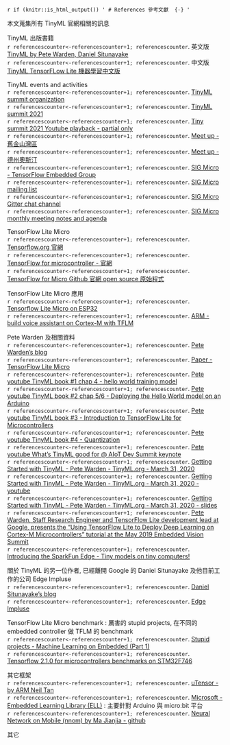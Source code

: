 `r if (knitr::is_html_output()) '
# References 參考文獻  {-}
'`

本文蒐集所有 TinyML 官網相關的訊息

TinyML 出版書籍  
`r referencescounter<-referencescounter+1; referencescounter`. 英文版 [TinyML by Pete Warden, Daniel Situnayake](https://www.oreilly.com/library/view/tinyml/9781492052036/)  
`r referencescounter<-referencescounter+1; referencescounter`. 中文版 [TinyML TensorFLow Lite 機器學習中文版](https://www.books.com.tw/products/0010865580)    


TinyML events and activities  
`r referencescounter<-referencescounter+1; referencescounter`. [TinyML summit organization](https://www.tinymlsummit.org)  
`r referencescounter<-referencescounter+1; referencescounter`. [TinyML summit 2021](https://events.eventee.co/detail/tinyml-summit-2021-7883)  
`r referencescounter<-referencescounter+1; referencescounter`. [Tiny summit 2021 Youtube playback - partial only](https://www.youtube.com/channel/UC9iWqvsWjhowkHWVJquHwkg)  
`r referencescounter<-referencescounter+1; referencescounter`. [Meet up - 舊金山灣區](https://www.meetup.com/tinyML-Enabling-ultra-low-Power-ML-at-the-Edge/)  
`r referencescounter<-referencescounter+1; referencescounter`. [Meet up - 德州奧斯汀](https://www.meetup.com/meetup-group-NoKBhhJK/)    
`r referencescounter<-referencescounter+1; referencescounter`. [SIG Micro - TensorFlow Embedded Group](https://github.com/tensorflow/community/blob/master/sigs/micro/CHARTER.md)  
`r referencescounter<-referencescounter+1; referencescounter`. [SIG Micro mailing list](https://groups.google.com/a/tensorflow.org/forum/#!forum/micro)  
`r referencescounter<-referencescounter+1; referencescounter`. [SIG Micro Gitter chat channel](https://gitter.im/tensorflow/sig-micro)  
`r referencescounter<-referencescounter+1; referencescounter`. [SIG Micro monthly meeting notes and agenda](https://goo.gle/tf-micro-notes)  
  
TensorFlow Lite Micro  
`r referencescounter<-referencescounter+1; referencescounter`. [Tensorflow.org 官網](https://www.tensorflow.org/lite/guide)  
`r referencescounter<-referencescounter+1; referencescounter`. [TensorFlow for microcontroller - 官網](https://www.tensorflow.org/lite/microcontrollers)  
`r referencescounter<-referencescounter+1; referencescounter`. [TensorFlow for Micro Github 官網 open source 原始程式](https://github.com/tensorflow/tensorflow/tree/master/tensorflow/lite/micro)  

TensorFlow Lite Micro 應用  
`r referencescounter<-referencescounter+1; referencescounter`. [Tensorflow Lite Micro on ESP32](https://blog.tensorflow.org/2020/08/announcing-tensorflow-lite-micro-esp32.html)  
`r referencescounter<-referencescounter+1; referencescounter`. [ARM - build voice assistant on Cortex-M  with TFLM](https://developer.arm.com/solutions/machine-learning-on-arm/developer-material/how-to-guides/build-arm-cortex-m-voice-assistant-with-google-tensorflow-lite)  

Pete Warden 及相關資料  
`r referencescounter<-referencescounter+1; referencescounter`. [Pete Warden's blog](https://petewarden.com/?s=tinyml&submit=Search)  
`r referencescounter<-referencescounter+1; referencescounter`. [Paper - TensorFlow Lite Micro](https://arxiv.org/pdf/2010.08678.pdf)  
`r referencescounter<-referencescounter+1; referencescounter`. [Pete youtube TinyML book #1 chap 4 - hello world training model](https://www.youtube.com/watch?v=8N6-WQsxwxA)  
`r referencescounter<-referencescounter+1; referencescounter`. [Pete youtube TinyML book #2 chap 5/6 - Deploying the Hello World model on an Arduino](https://www.youtube.com/watch?v=AfAyHheBk6Y)  
`r referencescounter<-referencescounter+1; referencescounter`. [Pete youtube TinyML book #3 - Introduction to TensorFlow Lite for Microcontrollers](https://www.youtube.com/watch?v=_NcG5estXOU)  
`r referencescounter<-referencescounter+1; referencescounter`. [Pete youtube TinyML book #4 - Quantization](https://www.youtube.com/watch?v=-jBmqY_aFwE)  
`r referencescounter<-referencescounter+1; referencescounter`. [Pete youtube What's TinyML good for \@ AIoT Dev Summit keynote](https://www.youtube.com/watch?v=Wuq2aP5O5Z0)  
`r referencescounter<-referencescounter+1; referencescounter`. [Getting Started with TinyML - Pete Warden - TinyML.org - March 31, 2020](https://forums.tinyml.org/t/getting-started-with-tinyml-pete-warden-march-31-2020/22)  
`r referencescounter<-referencescounter+1; referencescounter`. [Getting Started with TinyML - Pete Warden - TinyML.org - March 31, 2020 - youtube](https://www.youtube.com/watch?v=soOM1F70Boc)  
`r referencescounter<-referencescounter+1; referencescounter`. [Getting Started with TinyML - Pete Warden - TinyML.org - March 31, 2020 - slides](https://cms.tinyml.org/wp-content/uploads/talks2020/tinyML_Talks_200331_Pete_Warden.pdf)  
`r referencescounter<-referencescounter+1; referencescounter`. [Pete Warden, Staff Research Engineer and TensorFlow Lite development lead at Google, presents the "Using TensorFlow Lite to Deploy Deep Learning on Cortex-M Microcontrollers" tutorial at the May 2019 Embedded Vision Summit](https://www.edge-ai-vision.com/2019/06/using-tensorflow-lite-to-deploy-deep-learning-on-cortex-m-microcontrollers-a-presentation-from-google/)  
`r referencescounter<-referencescounter+1; referencescounter`. [Introducing the SparkFun Edge - Tiny models on tiny computers!](https://www.hackster.io/news/introducing-the-sparkfun-edge-34c9eb80a000)  


關於 TinyML 的另一位作者, 已經離開 Google 的 Daniel Situnayake 及他目前工作的公司 Edge Impluse   
`r referencescounter<-referencescounter+1; referencescounter`. [Daniel Situnayake's blog](https://situnayake.com)  
`r referencescounter<-referencescounter+1; referencescounter`. [Edge Impluse](https://docs.edgeimpulse.com/docs/getting-started?fbclid=IwAR10Gtry8NInWcRQfpV1SXSxefwdhUyHbxEJOUe8JsiJGQpR7ecYeTcjW5Y)

TensorFlow Lite Micro benchmark : 厲害的 stupid projects, 在不同的 embedded controller 做 TFLM 的 benchmark  
`r referencescounter<-referencescounter+1; referencescounter`. [Stupid projects - Machine Learning on Embedded (Part 1)](https://www.stupid-projects.com/machine-learning-on-embedded-part-1/)  
`r referencescounter<-referencescounter+1; referencescounter`. [Tensorflow 2.1.0 for microcontrollers benchmarks on STM32F746](https://www.stupid-projects.com/tensorflow-2-1-0-for-microcontrollers-benchmarks-on-stm32f746/)  

其它框架  
`r referencescounter<-referencescounter+1; referencescounter`. [uTensor - by ARM Neil Tan](https://github.com/uTensor/uTensor)  
`r referencescounter<-referencescounter+1; referencescounter`. [Microsoft - Embedded Learning Library (ELL)](https://microsoft.github.io/ELL/) : 主要針對 Arduino 與 micro:bit 平台  
`r referencescounter<-referencescounter+1; referencescounter`. [Neural Network on Mobile (nnom) by Ma Jianjia - github](https://github.com/majianjia/nnom)  

其它  

